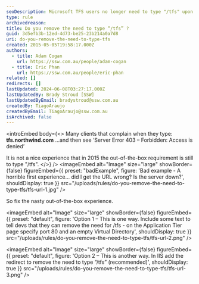 ```yaml
---
seoDescription: Microsoft TFS users no longer need to type "/tfs" upon login, streamlining their experience.
type: rule
archivedreason:
title: Do you remove the need to type “/tfs” ?
guid: 3d5efb3b-12ed-4d73-be25-23b214a0a7d8
uri: do-you-remove-the-need-to-type-tfs
created: 2015-05-05T19:58:17.000Z
authors:
  - title: Adam Cogan
    url: https://ssw.com.au/people/adam-cogan
  - title: Eric Phan
    url: https://ssw.com.au/people/eric-phan
related: []
redirects: []
lastUpdated: 2024-06-08T03:27:17.000Z
lastUpdatedBy: Brady Stroud [SSW]
lastUpdatedByEmail: bradystroud@ssw.com.au
createdBy: TiagoAraujo
createdByEmail: TiagoAraujo@ssw.com.au
isArchived: false
---
```


<introEmbed
  body={<>
Many clients that complain when they type: **tfs.northwind.com**
...and then see ‘Server Error 403 – Forbidden: Access is denied’

It is not a nice experience that in 2015 the out-of-the-box requirement is still to type "/tfs".
  </>}
/>
<imageEmbed
  alt="Image"
  size="large"
  showBorder={false}
  figureEmbed={{
    preset: "badExample",
    figure: 'Bad example - A horrible first experience... did I get the URL wrong? Is the server down?',
    shouldDisplay: true
  }}
  src="/uploads/rules/do-you-remove-the-need-to-type-tfs/tfs-url-1.jpg"
/>

So fix the nasty out-of-the-box experience.


<imageEmbed
  alt="Image"
  size="large"
  showBorder={false}
  figureEmbed={{
    preset: "default",
    figure: 'Option 1 – This is one way. Include some text to tell devs that they can remove the need for /tfs - on the Application Tier page specify port 80 and an empty Virtual Directory',
    shouldDisplay: true
  }}
  src="/uploads/rules/do-you-remove-the-need-to-type-tfs/tfs-url-2.png"
/>


<imageEmbed
  alt="Image"
  size="large"
  showBorder={false}
  figureEmbed={{
    preset: "default",
    figure: 'Option 2 – This is another way. In IIS add the redirect to remove the need to type “/tfs” (recommended)',
    shouldDisplay: true
  }}
  src="/uploads/rules/do-you-remove-the-need-to-type-tfs/tfs-url-3.png"
/>
